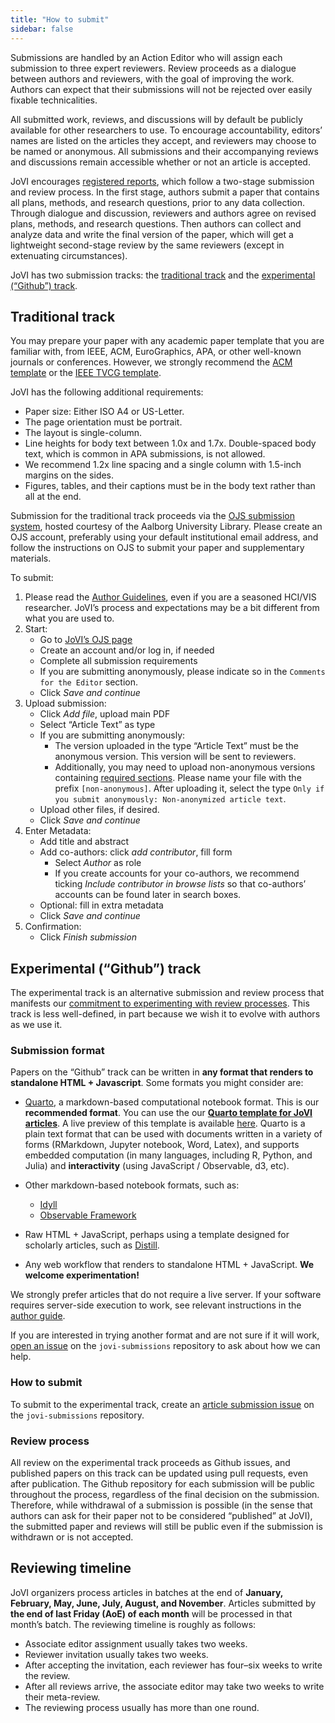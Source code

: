 ```yaml
---
title: "How to submit"
sidebar: false
---
```


Submissions are handled by an Action Editor who will assign each submission to three expert reviewers. Review proceeds as a dialogue between authors and reviewers, with the goal of improving the work. Authors can expect that their submissions will not be rejected over easily fixable technicalities.

All submitted work, reviews, and discussions will by default be publicly available for other researchers to use. To encourage accountability, editors’ names are listed on the articles they accept, and reviewers may choose to be named or anonymous. All submissions and their accompanying reviews and discussions remain accessible whether or not an article is accepted.

JoVI encourages [registered reports](https://www.cos.io/initiatives/registered-reports), which follow a two-stage submission and review process. In the first stage, authors submit a paper that contains all plans, methods, and research questions, prior to any data collection. Through dialogue and discussion, reviewers and authors agree on revised plans, methods, and research questions.  Then authors can collect and analyze data and write the final version of the paper, which will get a lightweight second-stage review by the same reviewers (except in extenuating circumstances).


JoVI has two submission tracks: the [traditional track](#traditional) and the [experimental ("Github") track](#experimental).

## Traditional track {#traditional}

You may prepare your paper with any academic paper template that you are familiar with, from IEEE, ACM, EuroGraphics, APA, or other well-known journals or conferences. However, we strongly recommend the [ACM template](https://www.acm.org/publications/proceedings-template) or the [IEEE TVCG template](https://tc.computer.org/vgtc/publications/journal/).

JoVI has the following additional requirements:

-   Paper size: Either ISO A4 or US-Letter.
-   The page orientation must be portrait.
-   The layout is single-column.
-   Line heights for body text between 1.0x and 1.7x. Double-spaced body text, which is common in APA submissions, is not allowed.
-   We recommend 1.2x line spacing and a single column with 1.5-inch margins on the sides.
-   Figures, tables, and their captions must be in the body text rather than all at the end.

Submission for the traditional track proceeds via the [OJS submission system](https://journals.aau.dk/index.php/jovi/), hosted courtesy of the Aalborg University Library. Please create an OJS account, preferably using your default institutional email address, and follow the instructions on OJS to submit your paper and supplementary materials. 

To submit:

1. Please read the [Author Guidelines](author-guide.qmd), even if you are a seasoned HCI/VIS researcher. JoVI's process and expectations may be a bit different from what you are used to. 
2. Start:
    * Go to [JoVI's OJS page](https://journals.aau.dk/index.php/jovi/submission/wizard)
    * Create an account and/or log in, if needed
    * Complete all submission requirements
    * If you are submitting anonymously, please indicate so in the `Comments for the Editor` section.
    * Click *Save and continue*
3. Upload submission:
    * Click *Add file*, upload main PDF
    * Select "Article Text" as type
    * If you are submitting anonymously: 
        * The version uploaded in the type "Article Text" must be the anonymous version. This version will be sent to reviewers.
        * Additionally, you may need to upload non-anonymous versions containing [required sections](author-guide.qmd#sections). Please name your file with the prefix `[non-anonymous]`. After uploading it, select the type `Only if you submit anonymously: Non-anonymized article text`.
    * Upload other files, if desired. 
    * Click *Save and continue*
4. Enter Metadata:
    * Add title and abstract
    * Add co-authors: click *add contributor*, fill form
        * Select *Author* as role
        * If you create accounts for your co-authors, we recommend ticking *Include contributor in browse lists* so that co-authors' accounts can be found later in search boxes.
    * Optional: fill in extra metadata
    * Click *Save and continue*
5. Confirmation:
    * Click *Finish submission*

## Experimental ("Github") track {#experimental}

The experimental track is an alternative submission and review process that manifests our [commitment to experimenting with review processes](index.qmd#ambitions). This track is less well-defined, in part because we wish it to evolve with authors as we use it.

### Submission format
Papers on the "Github" track can be written in **any format that renders to standalone HTML + Javascript**. Some formats you might consider are:

- [Quarto](https://quarto.org/), a markdown-based computational notebook format. This is our **recommended format**. You can use the our **[Quarto template for JoVI articles](https://github.com/journalovi/jovi-template-quarto)**. A live preview of this template is available [here](https://www.journalovi.org/jovi-template-quarto/). Quarto is a plain text format that can be used with documents written in a variety of forms (RMarkdown, Jupyter notebook, Word, Latex), and supports embedded computation (in many languages, including R, Python, and Julia) and **interactivity** (using JavaScript / Observable, d3, etc). 

- Other markdown-based notebook formats, such as:
   - [Idyll](https://idyll-lang.org/)
   - [Observable Framework](https://observablehq.com/framework/)

- Raw HTML + JavaScript, perhaps using a template designed for scholarly articles, such as [Distill](https://distill.pub/guide/).

- Any web workflow that renders to standalone HTML + JavaScript. **We welcome experimentation!**

We strongly prefer articles that do not require a live server. If your software requires server-side execution to work, see relevant instructions in the [author guide](https://www.journalovi.org/author-guide.html#what-if-my-interactive-article-requires-server-side-execution). 

If you are interested in trying another format and are not sure if it will work, [open an issue](https://github.com/journalovi/jovi-submissions/issues/new) on the `jovi-submissions` repository to ask about how we can help.

### How to submit

To submit to the experimental track, create an [article submission issue](https://github.com/journalovi/jovi-submissions/issues/new?assignees=mjskay&labels=submission&projects=&template=10_submit.yml&title=%5BSUBMISSION%5D+%3Ctitle%3E) on the `jovi-submissions` repository.

### Review process

All review on the experimental track proceeds as Github issues, and published papers on this track can be updated using pull requests, even after publication. The Github repository for each submission will be public throughout the process, regardless of the final decision on the submission. Therefore, while withdrawal of a submission is possible (in the sense that authors can ask for their paper not to be considered "published" at JoVI), the submitted paper and reviews will still be public even if the submission is withdrawn or is not accepted.


## Reviewing timeline

JoVI organizers process articles in batches at the end of __January, February, May, June, July, August, and November__. Articles submitted by __the end of last Friday (AoE) of each month__ will be processed in that month's batch. The reviewing timeline is roughly as follows:

* Associate editor assignment usually takes two weeks.
* Reviewer invitation usually takes two weeks.
* After accepting the invitation, each reviewer has four--six weeks to write the review.
* After all reviews arrive, the associate editor may take two weeks to write their meta-review.
* The reviewing process usually has more than one round.
